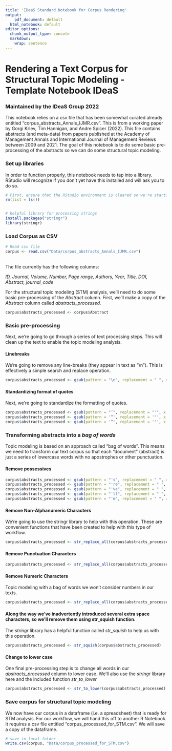 ```yaml
---
title: 'IDeaS Standard Notebook for Corpus Rendering'
output:
    pdf_document: default
  html_notebook: default
editor_options:
  chunk_output_type: console
  markdown: 
    wrap: sentence
---
```


# Rendering a Text Corpus for Structural Topic Modeling - Template Notebook IDeaS

### Maintained by the IDeaS Group 2022

This notebook relies on a csv file that has been somewhat curated already entitled "corpus_abstracts_Annals_IJMR.csv". This is from a working paper by Gorgi Krlev, Tim Hannigan, and Andre Spicer (2022). This file contains abstracts (and meta-data) from papers published at the Academy of Management Annals and International Journal of Management Reviews between 2009 and 2021. The goal of this notebook is to do some basic pre-processing of the abstracts so we can do some structural topic modeling.

### Set up libraries

In order to function properly, this notebook needs to tap into a library. RStudio will recognize if you don't yet have this installed and will ask you to do so.

```r
# First, ensure that the RStudio environment is cleared so we're starting from scratch
rm(list = ls())


# helpful library for processing strings
install.packages("stringr")
library(stringr)

```

### Load Corpus as CSV

```r
# Read csv file 
corpus <- read.csv("Data/corpus_abstracts_Annals_IJMR.csv") 
```

\
The file currently has the following columns:

*ID, Journal, Volume, Number, Page range, Authors, Year, Title, DOI, Abstract, journal_code*

For the structural topic modeling (STM) analysis, we'll need to do some basic pre-processing of the *Abstract* column. First, we'll make a copy of the *Abstract* column called *abstracts_processed.*

```r
corpus$abstracts_processed <- corpus$Abstract
```

### Basic pre-processing

Next, we're going to go through a series of text processing steps. This will clean up the text to enable the topic modeling analysis.

#### Linebreaks

We're going to remove any line-breaks (they appear in text as "\\n"). This is effectively a simple search and replace operation.

```r
corpus$abstracts_processed <- gsub(pattern = "\n", replacement = " ", x = corpus$abstracts_processed)
```

#### Standardizing format of quotes

Next, we're going to standardize the formatting of quotes.

```r
corpus$abstracts_processed <- gsub(pattern = "’", replacement = "'", x = corpus$abstracts_processed)
corpus$abstracts_processed <- gsub(pattern = '“', replacement = '"', x = corpus$abstracts_processed)
corpus$abstracts_processed <- gsub(pattern = '”', replacement = '"', x = corpus$abstracts_processed)
```

### Transforming abstracts into a *bag of words*

Topic modeling is based on an approach called "bag of words". This means we need to transform our text corpus so that each "document" (abstract) is just a series of lowercase words with no apostrophes or other punctuation.

#### Remove possessives

```r
corpus$abstracts_processed <- gsub(pattern = "'s", replacement = " ", x = corpus$abstracts_processed)
corpus$abstracts_processed <- gsub(pattern = "'re", replacement = " ", x = corpus$abstracts_processed)
corpus$abstracts_processed <- gsub(pattern = "'ve", replacement = " ", x = corpus$abstracts_processed)
corpus$abstracts_processed <- gsub(pattern = "'ll", replacement = " ", x = corpus$abstracts_processed)
corpus$abstracts_processed <- gsub(pattern = "'m", replacement = " ", x = corpus$abstracts_processed)
```

#### Remove Non-Alphanumeric Characters

We're going to use the stringr library to help with this operation. These are convenient functions that have been created to help with this type of workflow.

```r
corpus$abstracts_processed <- str_replace_all(corpus$abstracts_processed, "[^[:alnum:]]", " ")
```

#### Remove Punctuation Characters

```r
corpus$abstracts_processed <- str_replace_all(corpus$abstracts_processed, "[[:punct:]]", " ")
```

#### Remove Numeric Characters

Topic modeling with a bag of words we won't consider numbers in our texts.

```r
corpus$abstracts_processed <- str_replace_all(corpus$abstracts_processed, "[[:digit:]]", " ")
```

#### Along the way we've inadvertently introduced several extra space characters, so we'll remove them using str_squish function.

The *stringr* library has a helpful function called *str_squish* to help us with this operation.

```r
corpus$abstracts_processed <- str_squish(corpus$abstracts_processed)
```

#### Change to lower case

One final pre-processing step is to change all words in our *abstracts_processed* column to lower case. We'll also use the *stringr* library here and the included function *str_to_lower*

```r
corpus$abstracts_processed <- str_to_lower(corpus$abstracts_processed)
```

### Save corpus for structural topic modeling

We now have our corpus in a dataframe (i.e. a spreadsheet) that is ready for STM analysis. For our workflow, we will hand this off to another R Notebook. It requires a csv file entitled "corpus_processed_for_STM.csv". We will save a copy of the dataframe.

```r
# save in local folder
write.csv(corpus, "Data/corpus_processed_for_STM.csv")

```


